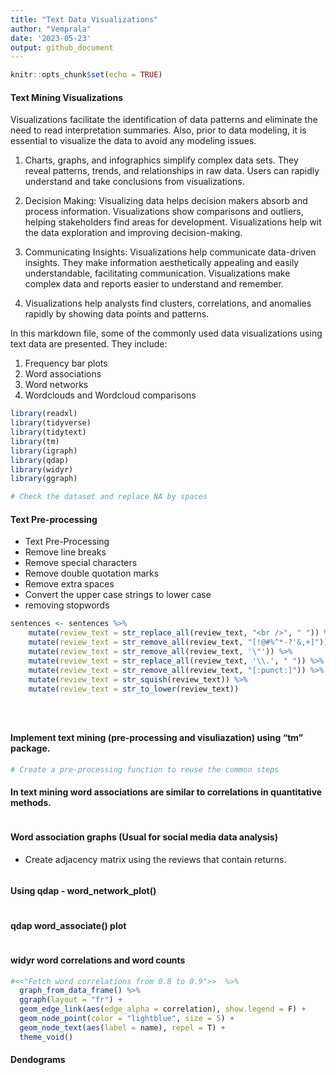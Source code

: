 ```yaml
---
title: "Text Data Visualizations"
author: "Vemprala"
date: '2023-05-23'
output: github_document
---
```


```r
knitr::opts_chunk$set(echo = TRUE)
```

#### Text Mining Visualizations 

Visualizations facilitate the identification of data patterns and eliminate the need to read interpretation summaries. Also, prior to data modeling, it is essential to visualize the data to avoid any modeling issues.

1. Charts, graphs, and infographics simplify complex data sets. They reveal patterns, trends, and relationships in raw data. Users can rapidly understand and take conclusions from visualizations.

2. Decision Making: Visualizing data helps decision makers absorb and process information. Visualizations show comparisons and outliers, helping stakeholders find areas for development. Visualizations help wit the data exploration and improving decision-making.

3. Communicating Insights: Visualizations help communicate data-driven insights. They make information aesthetically appealing and easily understandable, facilitating communication. Visualizations make complex data and reports easier to understand and remember.

4. Visualizations help analysts find clusters, correlations, and anomalies rapidly by showing data points and patterns. 

In this markdown file, some of the commonly used data visualizations using text data are presented. They include:

1. Frequency bar plots
2. Word associations 
3. Word networks 
4. Wordclouds and Wordcloud comparisons 

```r
library(readxl)
library(tidyverse)
library(tidytext)
library(tm)
library(igraph)
library(qdap)
library(widyr)
library(ggraph)
```



```r
# Check the dataset and replace NA by spaces 
```

#### Text Pre-processing 

- Text Pre-Processing
+ Remove line breaks
+ Remove special characters
+ Remove double quotation marks
+ Remove extra spaces 
+ Convert the upper case strings to lower case
+ removing stopwords 


```r
sentences <- sentences %>%
    mutate(review_text = str_replace_all(review_text, "<br />", " ")) %>%
    mutate(review_text = str_remove_all(review_text, "[!@#%^*-?'&,+]")) %>%
    mutate(review_text = str_remove_all(review_text, '\"')) %>%
    mutate(review_text = str_replace_all(review_text, '\\.', " ")) %>%
    mutate(review_text = str_remove_all(review_text, "[:punct:]")) %>%
    mutate(review_text = str_squish(review_text)) %>%
    mutate(review_text = str_to_lower(review_text))
```


```r

```


```r

  
```


```r

```

#### Implement text mining (pre-processing and visuliazation) using "tm" package.

```r
# Create a pre-processing function to reuse the common steps

```


#### In text mining word associations are similar to correlations in quantitative methods.

```r

```

#### Word association graphs (Usual for social media data analysis)

- Create adjacency matrix using the reviews that contain returns. 

```r

```


#### Using qdap - word_network_plot() 

```r


```


#### qdap word_associate() plot 
```r

```


#### widyr word correlations and word counts 

```r
#<<"Fetch word correlations from 0.8 to 0.9">>  %>%
  graph_from_data_frame() %>%
  ggraph(layout = "fr") +
  geom_edge_link(aes(edge_alpha = correlation), show.legend = F) +
  geom_node_point(color = "lightblue", size = 5) +
  geom_node_text(aes(label = name), repel = T) + 
  theme_void()


```

#### Dendograms 

```r

```

